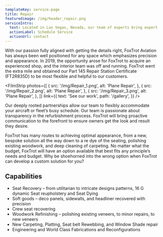 ```yaml
---
templateKey: service-page
title: Repair
featuredimage: /img/header_repair.png
serviceIntro:
  text: Located in Las Vegas, Nevada, our team of experts bring expert craftsmanship, fanatical attention to detail, and fast turn around times to your operation.
  actionLabel: Schedule Service
  actionUrl: contact
---
```


With our passion fully aligned with getting the details right, FoxTrot Aviation has always been well
positioned for any space which emphasizes precision and appearance. In 2019, the opportunity arose
for FoxTrot to acquire an experienced shop, and the interior team was off and running. FoxTrot went
the extra mile and obtained our Part 145 Repair Station Certificate (FT2R835D) to be most flexible and
helpful to our customers.

<FilmStrip
  photos={[
    {
      src: '/img/Repair_1.png',
      alt: 'Plane Repair',
    },
    {
      src: '/img/Repair_2.png',
      alt: 'Plane Repair',
    },
    {
      src: '/img/Repair_3.png',
      alt: 'Plane Repair',
    },
  ]}
  link={{
    text: 'See our work',
    path: '/gallery',
  }}
/>

Our deeply rooted partnerships allow our team to flexibly accommodate your aircraft or fleet’s busy
schedule. Our team is passionate about transparency in the refurbishment process. FoxTrot will bring
proactive communication to the forefront to ensure owners get the look and result they desire.

FoxTrot has many routes to achieving optimal appearance, from a new, bespoke solution all the way
down to a re dye of the seating, polishing existing woodwork, and deep cleaning of carpeting. No
matter what the budget, FoxTrot will have an option available that best fits any principle’s needs and
budget. Why be shoehorned into the wrong option when FoxTrot can develop a custom solution for
you?

## Capabilities

- Seat Recovery – from utilitarian to intricate designs patterns, 16 G dynamic Seat reupholstery and Seat Dying
- Soft goods – deco panels, sidewalls, and headliner recovered with precision
- Crew seat recovering
- Woodwork Refinishing – polishing existing veneers, to minor repairs, to new veneers
- New Carpeting, Platting, Seat belt Rewebbing, and Window Shade repair
- Engineering and World Class Fabrications and Reconfigurations
